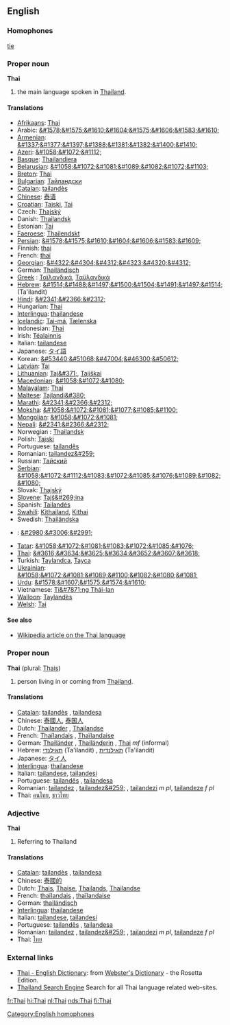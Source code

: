 ==English==

===Homophones===
[[tie]]
===Proper noun===
'''Thai'''

#the main language spoken in [[Thailand]].

====Translations====
*[[w:Afrikaans language|Afrikaans]]: [[Thai]]
*Arabic: [[&#1578;&#1575;&#1610;&#1604;&#1575;&#1606;&#1583;&#1610;]]
*[[w:Armenian language|Armenian]]: [[&#1337;&#1377;&#1397;&#1388;&#1381;&#1382;&#1400;&#1410;]]
*[[w:Azeri language|Azeri]]: [[&#1058;&#1072;&#1112;]]
*[[w:Basque language|Basque]]: [[Thailandiera]]
*[[Belarusian]]: [[&#1058;&#1072;&#1081;&#1089;&#1082;&#1072;&#1103;]]
*[[w:Breton language|Breton]]: [[Thai]]
*[[w:Bulgarian language|Bulgarian]]: [[Тайландски]]
*[[w:Catalan language|Catalan]]: [[tailandès]] {{m}}
*[[w:Chinese language|Chinese]]: [[泰语]]
*[[Croatian]]: [[Tajski]], [[Tai]]
*Czech: [[Thajský]]
*Danish: [[Thailandsk]]
*Estonian: [[Tai]]
*[[Faeroese]]: [[Thailendskt]]
*[[Persian]]: [[&#1578;&#1575;&#1610;&#1604;&#1606;&#1583;&#1609;]]
*Finnish: [[thai]]
*French: [[thaï]] {{m}}
*[[Georgian]]: [[&#4322;&#4304;&#4312;&#4323;&#4320;&#4312;]]
*German: [[Thailändisch]] {{n}}
*[[w:Greek language|Greek]]<!-- Please note that this makes sense, so that Greek (Modern) and Greek (Ancient) are both listed under 'G' -->: [[Ταϊλανδικά]], [[Ταϋλανδικά]]
*[[w:Hebrew language|Hebrew]]: [[&#1514;&#1488;&#1497;&#1500;&#1504;&#1491;&#1497;&#1514;]] (Ta'ilandit) {{f}}
*[[Hindi]]: [[&#2341;&#2366;&#2312;]]
*Hungarian: [[Thai]]
*[[w:Interlingua|Interlingua]]: [[thailandese]]
*[[w:Icelandic language|Icelandic]]: [[Tai-má]], [[Tælenska]]
*Indonesian: [[Thai]]
*Irish: [[Téalainnis]]
*Italian: [[tailandese]] {{m}}
*Japanese: [[タイ語]]
*Korean: [[&#53440;&#51068;&#47004;&#46300;&#50612;]]
*[[w:Latvian language|Latvian]]: [[Tai]]
*[[w:Lithuanian language|Lithuanian]]: [[Taj&#371;]], [[Tajiškai]]
*[[Macedonian]]: [[&#1058;&#1072;&#1080;]]
*[[Malayalam]]: [[Thai]]
*[[Maltese]]: [[Tajlandi&#380;]]
*[[Marathi]]: [[&#2341;&#2366;&#2312;]]
*[[Moksha]]: [[&#1058;&#1072;&#1081;&#1077;&#1085;&#1100;]]
*[[Mongolian]]: [[&#1058;&#1072;&#1081;]]
*[[Nepali]]: [[&#2341;&#2366;&#2312;]]
*Norwegian<!--do not wikify-->: [[Thailandsk]]
*Polish: [[Tajski]]
*Portuguese: [[tailandês]] {{m}}
*Romanian: [[tailandez&#259;]] {{f}}
*Russian: [[Тайский]]
*[[Serbian]]: [[&#1058;&#1072;&#1112;&#1083;&#1072;&#1085;&#1076;&#1089;&#1082;&#1080;]]
*Slovak: [[Thajský]]
*[[Slovene]]: [[Tajš&#269;ina]]
*Spanish: [[Tailandés]]
*[[w:Swahili language|Swahili]]: [[Kithailand]], [[Kithai]]
*Swedish: [[Thailändska]]
*{{subst:tm}}: [[&#2980;&#3006;&#2991;]]
*[[w:Tatar language|Tatar]]: [[&#1058;&#1072;&#1081;&#1083;&#1072;&#1085;&#1076;]]
*[[w:Thai language|Thai]]: [[&#3616;&#3634;&#3625;&#3634;&#3652;&#3607;&#3618;]]
*Turkish: [[Taylandca]], [[Tayca]]
*[[w:Ukrainian language|Ukrainian]]: [[&#1058;&#1072;&#1081;&#1089;&#1100;&#1082;&#1080;&#1081;]]
*[[w:Urdu language|Urdu]]: [[&#1578;&#1607;&#1575;&#1574;&#1610;]]
*Vietnamese: [[Ti&#7871;ng Thái-lan]]
*[[w:Walloon language|Walloon]]: [[Taylandès]]
*[[w:Welsh language|Welsh]]: [[Tai]]

====See also====
*[[w:Thai language|Wikipedia article on the Thai language]]

===Proper noun===
'''Thai''' (plural: [[Thais]])

#person living in or coming from [[Thailand]].

====Translations====
*[[Catalan]]: [[tailandès]] {{m}}, [[tailandesa]] {{f}}
*Chinese: [[泰國人]], [[泰国人]]
*Dutch: [[Thailander]] {{m}}, [[Thailandse]] {{f}}
*French: [[Thaïlandais]] {{m}}, [[Thaïlandaise]] {{f}}
*German: [[Thailänder]] {{m}}, [[Thailänderin]] {{f}}, [[Thai]] ''mf'' (informal)
*Hebrew: [[תאילנדי]] (Ta'ilandit) {{m}}, [[תאילנדית]] (Ta'ilandit) {{f}}
*Japanese: [[タイ人]]
*[[Interlingua]]: [[thailandese]]
*Italian: [[tailandese]], [[tailandesi]] {{p}}
*Portuguese: [[tailandês]] {{m}}, [[tailandesa]] {{f}}
*Romanian: [[tailandez]] {{m}}, [[tailandez&#259;]] {{f}}, [[tailandezi]] ''m pl'', [[tailandeze]] ''f pl''
*Thai: [[คนไทย]], [[ชาวไทย]]

===Adjective===
'''Thai'''

# Referring to Thailand

====Translations====
*[[Catalan]]: [[tailandès]] {{m}}, [[tailandesa]] {{f}}
*Chinese: [[泰國的]]
*Dutch: [[Thais]], [[Thaise]], [[Thailands]], [[Thailandse]]
*French: [[thaïlandais]] {{m}}, [[thaïlandaise]] {{f}}
*German: [[thailändisch]]
*[[Interlingua]]: [[thailandese]]
*Italian: [[tailandese]], [[tailandesi]] {{p}}
*Portuguese: [[tailandês]] {{m}}, [[tailandesa]] {{f}}
*Romanian: [[tailandez]] {{m}}, [[tailandez&#259;]] {{f}}, [[tailandezi]] ''m pl'', [[tailandeze]] ''f pl''
*Thai: [[ไทย]]

===External links===
{{interwiktionary|code=th}}
*[http://www.websters-online-dictionary.org/definition/Thai-english/ Thai - English Dictionary]: from [http://www.websters-online-dictionary.org/ Webster's Dictionary] - the Rosetta Edition.
*[http://www.thaipro.com Thailand Search Engine] Search for all Thai language related web-sites.

[[Category:English homophones]]

[[fr:Thai]]
[[hi:Thai]]
[[nl:Thai]]
[[nds:Thai]]
[[fi:Thai]]